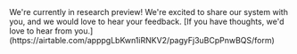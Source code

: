 <Note>
We're currently in research preview! We're excited to share our system with you, and we would love to hear your feedback. [If you have thoughts, we'd love to hear from you.](https://airtable.com/apppgLbKwn1iRNKV2/pagyFj3uBCpPnwBQS/form)
</Note>